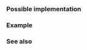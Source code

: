 {{cpp/types/traits/is|1=is_rvalue_reference
|description= 
Checks whether {{tt|T}} is an rvalue reference type. Provides the member constant {{c|value}} which is equal to {{c|true}}, if {{tt|T}} is an rvalue reference type. Otherwise, {{c|value}} is equal to {{c|false}}.
|inherit_desc={{tt|T}} is an rvalue reference type
}}

===Possible implementation===
{{eq fun
|1=
template&lt;class T&gt; struct is_rvalue_reference : std::false_type {};
template&lt;class T&gt; struct is_rvalue_reference&lt;T&amp;&amp;&gt; : std::true_type {};
}}

===Example===
{{example
|code=
#include &lt;iostream&gt;
#include &lt;type_traits&gt;
 
class A {};
 
static_assert
(
    std::is_rvalue_reference_v&lt;A&gt; == false and
    std::is_rvalue_reference_v&lt;A&amp;&gt; == false and
    std::is_rvalue_reference_v&lt;A&amp;&amp;&gt; != false and
    std::is_rvalue_reference_v&lt;char&gt; == false and
    std::is_rvalue_reference_v&lt;char&amp;&gt; == false and
    std::is_rvalue_reference_v&lt;char&amp;&amp;&gt; != false
);

template &lt;typename T&gt;
void test(T&amp;&amp; x)
{
    static_assert(std::is_same_v&lt;T&amp;&amp;, decltype(x)&gt;);
    std::cout &lt;&lt; "T\t" &lt;&lt; std::is_rvalue_reference&lt;T&gt;::value &lt;&lt; '\n';
    std::cout &lt;&lt; "T&amp;&amp;\t" &lt;&lt; std::is_rvalue_reference&lt;T&amp;&amp;&gt;::value &lt;&lt; '\n';
    std::cout &lt;&lt; "decltype(x)\t" &lt;&lt; std::is_rvalue_reference&lt;decltype(x)&gt;::value &lt;&lt; '\n';
}

int main()
{
    std::cout &lt;&lt; std::boolalpha;
    std::cout &lt;&lt; "A\t" &lt;&lt; std::is_rvalue_reference&lt;A&gt;::value &lt;&lt; '\n';
    std::cout &lt;&lt; "A&amp;\t" &lt;&lt; std::is_rvalue_reference&lt;A&amp;&gt;::value &lt;&lt; '\n';
    std::cout &lt;&lt; "A&amp;&amp;\t" &lt;&lt; std::is_rvalue_reference&lt;A&amp;&amp;&gt;::value &lt;&lt; '\n';
    std::cout &lt;&lt; "char\t" &lt;&lt; std::is_rvalue_reference&lt;char&gt;::value &lt;&lt; '\n';
    std::cout &lt;&lt; "char&amp;\t" &lt;&lt; std::is_rvalue_reference&lt;char&amp;&gt;::value &lt;&lt; '\n';
    std::cout &lt;&lt; "char&amp;&amp;\t" &lt;&lt; std::is_rvalue_reference&lt;char&amp;&amp;&gt;::value &lt;&lt; '\n';

    std::cout &lt;&lt; "\ntest(42)\n";
    test(42);

    std::cout &lt;&lt; "\ntest(x)\n";
    int x = 42;
    test(x);
}
|output=
A	false
A&amp;	false
A&amp;&amp;	true
char	false
char&amp;	false
char&amp;&amp;	true

test(42)
T	false
T&amp;&amp;	true
decltype(x)	true

test(x)
T	false
T&amp;&amp;	false
decltype(x)	false
}}

===See also===
{{dsc begin}}
{{dsc inc|cpp/types/dsc is_lvalue_reference}}
{{dsc inc|cpp/types/dsc is_reference}}

{{dsc end}}

{{langlinks|de|es|fr|it|ja|pt|ru|zh}}
